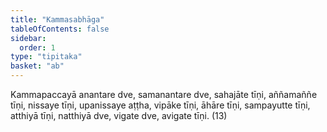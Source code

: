 ```yaml
---
title: "Kammasabhāga"
tableOfContents: false
sidebar:
  order: 1
type: "tipitaka"
basket: "ab"
---
```



<DynamicBreadcrumb />

<Division number="74">

<Paragraph number="1971">
Kammapaccayā anantare dve, samanantare dve, sahajāte tīṇi, aññamaññe tīṇi, nissaye tīṇi, upanissaye aṭṭha, vipāke tīṇi, āhāre tīṇi, sampayutte tīṇi, atthiyā tīṇi, natthiyā dve, vigate dve, avigate tīṇi. (13)
</Paragraph>
</Division>